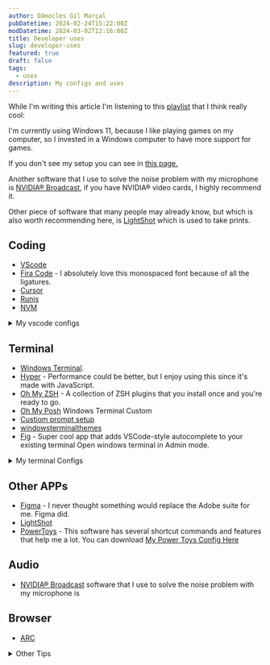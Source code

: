 ```yaml
---
author: Dâmocles Gil Marçal
pubDatetime: 2024-02-24T15:22:00Z
modDatetime: 2024-03-02T12:16:00Z
title: Developer uses
slug: developer-uses
featured: true
draft: false
tags:
  - uses
description: My configs and uses
---
```


While I'm writing this article I'm listening to this <a href="https://open.spotify.com/playlist/37i9dQZEVXcO5uK13GHDon?si=53cc416a7e364bd6" target="blank">playlist</a> that I think really cool:

I'm currently using Windows 11, because I like playing games on my computer, so I invested in a Windows computer to have more support for games.

If you don't see my setup you can see in [this page.](/setup)

Another software that I use to solve the noise problem with my microphone is [NVIDIA® Broadcast](https://www.nvidia.com/pt-br/geforce/broadcasting/broadcast-app/), if you have NVIDIA® video cards, I highly recommend it.

Other piece of software that many people may already know, but which is also worth recommending here, is [LightShot](https://app.prntscr.com/pt-br/download.html) which is used to take prints.

## Coding

- [VScode](https://code.visualstudio.com/)
- [Fira Code](https://github.com/tonsky/FiraCode) - I absolutely love this monospaced font because of all the ligatures.
- [Cursor](https://google.com.br)
- [Runjs](https://runjs.app/)
- [NVM](https://github.com/coreybutler/nvm-windows/releases)

<details>
  <summary>My vscode configs</summary>

1. `settings.json`

```json
{
  // "typescript.tsdk": "node_modules/.pnpm/typescript@5.0.4/node_modules/typescript/lib",
  "typescript.enablePromptUseWorkspaceTsdk": true,
  "editor.codeActionsOnSave": {
    "source.fixAll.eslint": "explicit",
    "source.organizeImports": "never",
    "source.fixAll": "explicit"
  },
  "eslint.enable": true,
  "eslint.format.enable": true,
  "editor.formatOnSave": true,
  "editor.fontFamily": "SpaceMono Nerd Font",
  "json.format.enable": false,
  "editor.defaultFormatter": "esbenp.prettier-vscode",
  "[typescript]": {
    "editor.defaultFormatter": "esbenp.prettier-vscode"
  },
  "[typescriptreact]": {
    "editor.defaultFormatter": "esbenp.prettier-vscode"
  },
  "[mdx]": {
    "editor.defaultFormatter": "unifiedjs.vscode-mdx"
  },
  "[snippets]": {
    "editor.defaultFormatter": "esbenp.prettier-vscode"
  },
  "[astro]": {
    "editor.defaultFormatter": "astro-build.astro-vscode"
  },
  "[javascript]": {
    "editor.defaultFormatter": "esbenp.prettier-vscode"
  },
  "[css]": {
    "editor.defaultFormatter": "esbenp.prettier-vscode"
  },
  "files.exclude": {
    ".next": false
  },
  "typescript.tsdk": "node_modules/typescript/lib",
  "cSpell.words": ["Dâmocles", "Marçal"]
}
```

2. `keybindings.json`

```json
[
  {
    "key": "ctrl+shift+s",
    "command": "saveAll"
  },
  {
    "key": "ctrl+k s",
    "command": "-saveAll"
  }
]
```

3. `damoclesgil.code-snippets`

````json
{
  "Frontmatter": {
    "scope": "markdown",
    "prefix": "frontmatter",
    "body": [
      "---",
      "author: $1",
      "pubDatetime: $CURRENT_YEAR-$CURRENT_MONTH-${CURRENT_DATE}T$CURRENT_HOUR:$CURRENT_MINUTE:$CURRENT_SECOND.000$CURRENT_TIMEZONE_OFFSET",
      "modDatetime: $3",
      "title: $4",
      "featured: ${5|false,true|}",
      "draft: ${6|true,false|}",
      "tags:",
      "  - $7",
      "description: $8",
      "---"
    ],
    "description": "Adds the frontmatter block for the AstroPaper Blog post"
  },
  "Blog Template": {
    "scope": "markdown",
    "prefix": "template",
    "body": [
      "${1:frontmatter}",
      "",
      "${2: Introductory Sentence}",
      "",
      "## Table of contents",
      "",
      "## ${3: heading 1}"
    ],
    "description": "Adds the template for the AstroPaper Blog post. You will need to trigger the snippet modal on the 'frontmatter' line to insert the other snipper."
  },
  "damoclesgilName": {
    "prefix": "dg",
    "body": ["Dâmocles Gil Marçal $1"],
    "description": "My name"
  },
  "ParagraphWithBlockOfCode": {
    "prefix": "###",
    "body": [
      "",
      "### ${1}",
      "",
      "${2}",
      "",
      "```javascript",
      "${3}",
      "```",
      ""
    ],
    "description": "Item Post with block of code",
    "scope": "markdown"
  }
}
````

<br />
## VSCODE Extensions

- [One Dark Pro](https://marketplace.visualstudio.com/items?itemName=zhuangtongfa.Material-theme)
- [Atom One Dark Theme](https://marketplace.visualstudio.com/items?itemName=akamud.vscode-theme-onedark)
- [IntelliCode](https://marketplace.visualstudio.com/items?itemName=VisualStudioExptTeam.vscodeintellicode)
- [advanced-new-file](https://marketplace.visualstudio.com/items?itemName=patbenatar.advanced-new-file)

</details>

## Terminal

- [Windows Terminal](https://apps.microsoft.com/detail/9n0dx20hk701?hl=pt-br&gl=BR).
- [Hyper](https://hyper.is/) - Performance could be better, but I enjoy using this since it's made with JavaScript.
- [Oh My ZSH](https://ohmyz.sh/) - A collection of ZSH plugins that you install once and you're ready to go.
- [Oh My Posh](https://ohmyposh.dev/) Windows Terminal Custom
- [Custiom prompt setup](https://learn.microsoft.com/en-us/windows/terminal/tutorials/custom-prompt-setup)
- [windowsterminalthemes](https://windowsterminalthemes.dev/)
- [Fig](http://fig.io/) - Super cool app that adds VSCode-style autocomplete to your existing terminal
  Open windows terminal in Admin mode.

<details>
  <summary>My terminal Configs</summary>
  <img
    className="m-0"
    width="750"
    src="/assets/images/theme-windows-terminal.png"
    alt="Theme Windows VSCODE"
  />

### How to install oh my posh

```sh
Set-ExecutionPolicy RemoteSigned
```

```sh
winget install JanDeDobbeleer.OhMyPosh -s winget

oh-my-posh init pwsh --config ~/jandedobbeleer.omp.json | Invoke-Expression

New-Item -Path $PROFILE -Type File -Force
```

After that it will create a file in the folder `C:\Users\usuario\Documents\WindowsPowerShell\Microsoft.PowerShell_profile.ps1`

Then just open this file and add the theme you want:

```
& ([ScriptBlock]::Create((oh-my-posh init pwsh --config "C:\Users\usuario\Documents\WindowsPowerShell\damocles-gil.omp.json" --print) -join "`n"))
```

Then install the font to make the icons work with the terminal in administrator mode.

```sh
oh-my-posh font install

```

My custom theme oh-my-posh <a href="/assets/files/damocles-gil.omp.json" download="damocles-gil.omp.json">damocles-gil.omp.json</a>

```json
{
  "$schema": "https://raw.githubusercontent.com/JanDeDobbeleer/oh-my-posh/main/themes/schema.json",
  "blocks": [
    {
      "alignment": "left",
      "segments": [
        {
          "foreground": "#005CFF",
          "properties": {
            "style": "folder"
          },
          "style": "plain",
          "template": "{{ .Path }} ",
          "type": "path"
        },
        {
          "foreground": "#F141A8",
          "properties": {
            "branch_icon": "\ue0a0 "
          },
          "style": "plain",
          "template": "<#F3EFF5>|</> {{ .HEAD }}{{if .BranchStatus }} {{ .BranchStatus }}{{ end }}{{ if .Working.Changed }} \uf044 {{ .Working.String }}{{ end }}{{ if and (.Working.Changed) (.Staging.Changed) }} |{{ end }}{{ if .Staging.Changed }} \uf046 {{ .Staging.String }}{{ end }} ",
          "type": "git"
        },

        {
          "foreground": "#026e00",
          "properties": {
            "fetch_version": true
          },
          "style": "plain",
          "template": "<#F3EFF5>|</> \ue718 {{ .Full }} ",
          "type": "node"
        }
      ],
      "type": "prompt"
    },
    {
      "alignment": "left",
      "newline": true,
      "segments": [
        {
          "foreground": "#FFE45E",
          "style": "plain",
          "template": "\u276f ",
          "type": "text"
        }
      ],
      "type": "prompt"
    }
  ],
  "version": 2
}
```

`settings.json` Windows Terminal

```json
{
  "copyFormatting": "none",
  "copyOnSelect": false,
  "defaultProfile": "{61c54bbd-c2c6-5271-96e7-009a87ff44bf}",
  "language": "pt-BR",
  "launchMode": "default",
  "newTabMenu": [
    {
      "type": "remainingProfiles"
    }
  ],
  "profiles": {
    "defaults": {
      "colorScheme": "Ayu Mirage"
    },
    "list": [
      {
        "adjustIndistinguishableColors": "always",
        "font": {
          "face": "FiraCode Nerd Font Mono",
          "size": 11.0
        },
        "commandline": "%SystemRoot%\\System32\\WindowsPowerShell\\v1.0\\powershell.exe -nologo",
        "guid": "{61c54bbd-c2c6-5271-96e7-009a87ff44bf}",
        "hidden": false,
        "intenseTextStyle": "all",
        "name": "damoclesgil",
        "opacity": 80,
        "experimental.retroTerminalEffect": false,
        "suppressApplicationTitle": true,
        "antialiasingMode": "grayscale",
        "colorScheme": "Ayu Mirage",
        "startingDirectory": "D:\\",
        "tabTitle": "Dâmocles Gil",
        "useAcrylic": true
      }
    ]
  },
  "schemes": [
    {
      "name": "Ayu Mirage",
      "background": "#1F2430",
      "black": "#191E2A",
      "blue": "#6DCBFA",
      "brightBlack": "#686868",
      "brightBlue": "#73D0FF",
      "brightCyan": "#95E6CB",
      "brightGreen": "#BAE67E",
      "brightPurple": "#D4BFFF",
      "brightRed": "#F28779",
      "brightWhite": "#FFFFFF",
      "brightYellow": "#FFD580",
      "cursorColor": "#FFCC66",
      "cyan": "#90E1C6",
      "foreground": "#CBCCC6",
      "green": "#A6CC70",
      "purple": "#CFBAFA",
      "red": "#ED8274",
      "selectionBackground": "#33415E",
      "white": "#C7C7C7",
      "yellow": "#FAD07B"
    }
  ],
  "tabWidthMode": "equal",
  "themes": ["dark"],
  "useAcrylicInTabRow": true,
  "windowingBehavior": "useAnyExisting"
}
```

</details>

## Other APPs

- [Figma](https://figma.com/) - I never thought something would replace the Adobe suite for me. Figma did.
- [LightShot](https://app.prntscr.com/pt-br/download.html)
- [PowerToys](https://github.com/microsoft/PowerToys/releases) - This software has several shortcut commands and features that help me a lot. You can download <a href="/assets/files/dg_settings_PowerToys.zip" download="dg_settings_PowerToys.zip">My Power Toys Config Here</a>

## Audio

- [NVIDIA® Broadcast](https://www.nvidia.com/pt-br/geforce/broadcasting/broadcast-app/) software that I use to solve the noise problem with my microphone is

## Browser

- [ARC](https://arc.net/)

<details>

<summary> Other Tips</summary>

> Install `npm` after install `node`

```cli
 npm install -g npm
 npm install -g npm-check-updates
```

> Update libraries with ncu

```
ncu -u
npm i
```

## Git Config list

```
git config --global --edit
git config --global core.editor "code"
git config --global user.name damoclesgil
git config --global user.email damoclesgil@gmail.com
```

</details>
